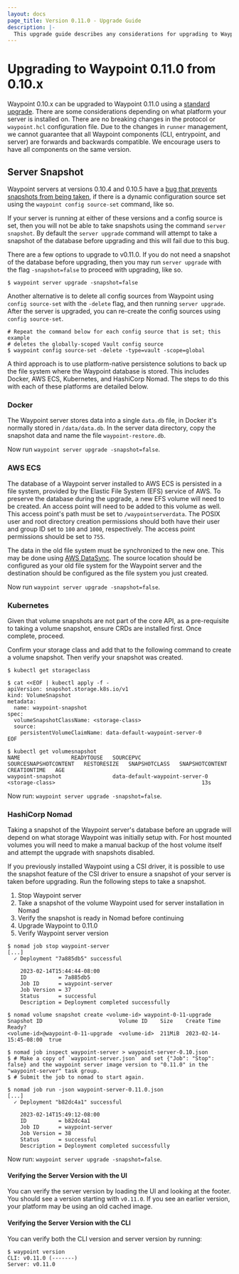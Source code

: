 ```yaml
---
layout: docs
page_title: Version 0.11.0 - Upgrade Guide
description: |-
  This upgrade guide describes any considerations for upgrading to Waypoint 0.11.0.
---
```


# Upgrading to Waypoint 0.11.0 from 0.10.x

Waypoint 0.10.x can be upgraded to Waypoint 0.11.0 using a [standard upgrade](/waypoint/docs/upgrading#standard-upgrade).
There are some considerations depending on what platform your server is installed on.
There are no breaking changes in the protocol or `waypoint.hcl` configuration file.
Due to the changes in `runner` management, we cannot guarantee that all Waypoint
components (CLI, entrypoint, and server) are forwards and backwards
compatible. We encourage users to have all components on the same version.

## Server Snapshot

Waypoint servers at versions 0.10.4 and 0.10.5 have a [bug that prevents
snapshots from being taken](https://github.com/hashicorp/waypoint/pull/4523),
if there is a dynamic configuration source set using the `waypoint config
source-set` command, like so.

If your server is running at either of these versions and a config
source is set, then you will not be able to take snapshots using the command
`server snapshot`. By default the `server upgrade` command will attempt to take
a snapshot of the database before upgrading and this will fail due to this bug.

There are a few options to upgrade to v0.11.0. If you do not need a snapshot of
the database before upgrading, then you may run `server upgrade` with the flag
`-snapshot=false` to proceed with upgrading, like so.

```shell
$ waypoint server upgrade -snapshot=false
```

Another alternative is to delete all config sources from Waypoint using
`config source-set` with the `-delete` flag, and then running `server upgrade`.
After the server is upgraded, you can re-create the config sources using
`config source-set`.

```shell
# Repeat the command below for each config source that is set; this example
# deletes the globally-scoped Vault config source
$ waypoint config source-set -delete -type=vault -scope=global
````

A third approach is to use platform-native persistence solutions to back up the
file system where the Waypoint database is stored. This includes Docker, AWS
ECS, Kubernetes, and HashiCorp Nomad. The steps to do this with each of these
platforms are detailed below.

### Docker

The Waypoint server stores data into a single `data.db` file, in Docker it's
normally stored in `/data/data.db`. In the server data directory, copy the
snapshot data and name the file `waypoint-restore.db`.

Now run `waypoint server upgrade -snapshot=false`.

### AWS ECS

The database of a Waypoint server installed to AWS ECS is persisted in a file
system, provided by the Elastic File System (EFS) service of AWS. To preserve
the database during the upgrade, a new EFS volume will need to be created. An
access point will need to be added to this volume as well. This access point's
path must be set to `/waypointserverdata`. The POSIX user and root directory
creation permissions should both have their user and group ID set to `100` and
`1000`, respectively. The access point permissions should be set to `755`.

The data in the old file system must be synchronized to the new one. This may be
done using [AWS DataSync](https://docs.aws.amazon.com/datasync/latest/userguide/what-is-datasync.html).
The source location should be configured as your old file system for the
Waypoint server and the destination should be configured as the file system you
just created.

Now run `waypoint server upgrade -snapshot=false`.

### Kubernetes

Given that volume snapshots are not part of the core API, as a pre-requisite to
taking a volume snapshot, ensure CRDs are installed first. Once complete, proceed.

Confirm your storage class and add that to the following command to create a
volume snapshot. Then verify your snapshot was created.

```shell-session
$ kubectl get storageclass

$ cat <<EOF | kubectl apply -f -
apiVersion: snapshot.storage.k8s.io/v1
kind: VolumeSnapshot
metadata:
  name: waypoint-snapshot
spec:
  volumeSnapshotClassName: <storage-class>
  source:
    persistentVolumeClaimName: data-default-waypoint-server-0
EOF

$ kubectl get volumesnapshot
NAME                READYTOUSE   SOURCEPVC                        SOURCESNAPSHOTCONTENT   RESTORESIZE   SNAPSHOTCLASS   SNAPSHOTCONTENT   CREATIONTIME   AGE
waypoint-snapshot                data-default-waypoint-server-0                                         <storage-class>                                              13s
```

Now run: `waypoint server upgrade -snapshot=false`.

### HashiCorp Nomad

Taking a snapshot of the Waypoint server's database before an upgrade will
depend on what storage Waypoint was initially setup with. For host mounted
volumes you will need to make a manual backup of the host volume itself and
attempt the upgrade with snapshots disabled.

If you previously installed Waypoint using a CSI driver, it is possible to use
the snapshot feature of the CSI driver to ensure a snapshot of your server is
taken before upgrading. Run the following steps to take a snapshot.

1. Stop Waypoint server
2. Take a snapshot of the volume Waypoint used for server installation in Nomad
3. Verify the snapshot is ready in Nomad before continuing
4. Upgrade Waypoint to 0.11.0
5. Verify Waypoint server version

```shell-session
$ nomad job stop waypoint-server
[...]
  ✓ Deployment "7a885db5" successful

    2023-02-14T15:44:44-08:00
    ID          = 7a885db5
    Job ID      = waypoint-server
    Job Version = 37
    Status      = successful
    Description = Deployment completed successfully

$ nomad volume snapshot create <volume-id> waypoint-0-11-upgrade
Snapshot ID                        Volume ID    Size    Create Time             Ready?
<volume-id>@waypoint-0-11-upgrade  <volume-id>  211MiB  2023-02-14-15:45-08:00  true

$ nomad job inspect waypoint-server > waypoint-server-0.10.json
$ # Make a copy of `waypoint-server.json` and set {"Job": "Stop": false} and the waypoint server image version to "0.11.0" in the "waypoint-server" task group.
$ # Submit the job to nomad to start again.

$ nomad job run -json waypoint-server-0.11.0.json
[...]
  ✓ Deployment "b82dc4a1" successful

    2023-02-14T15:49:12-08:00
    ID          = b82dc4a1
    Job ID      = waypoint-server
    Job Version = 38
    Status      = successful
    Description = Deployment completed successfully
```

Now run: `waypoint server upgrade -snapshot=false`.

#### Verifying the Server Version with the UI

You can verify the server version by loading the UI and looking at the footer.
You should see a version starting with `v0.11.0`. If you see an earlier version,
your platform may be using an old cached image.

#### Verifying the Server Version with the CLI

You can verify both the CLI version and server version by running:

```shell-session
$ waypoint version
CLI: v0.11.0 (-------)
Server: v0.11.0
```
